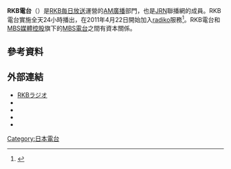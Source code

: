 '''RKB電台'''（{{lang-ja|RKBラジオ、アールケービーラジオ}}）是[[RKB毎日放送|RKB毎日放送]]運營的[[中波廣播|AM廣播]]部門，也是[[JRN|JRN]]聯播網的成員。RKB電台實施全天24小時播出，在2011年4月22日開始加入[[radiko|radiko]]服務<ref>{{Cite web|url=http://fmfukuoka.co.jp/radiko/|title=radiko.jpについて|publisher=FM FUKUOKA|date=|accessdate=2016-02-03|archive-date=2019-09-11|archive-url=https://web.archive.org/web/20190911191750/http://fmfukuoka.co.jp/radiko/}}</ref>。RKB電台和[[MBS媒體控股|MBS媒體控股]]旗下的[[MBS電台|MBS電台]]之間有資本關係。
== 參考資料 ==
{{Reflist}}
== 外部連結 ==
* [https://rkbr.jp/ RKBラジオ] {{Wayback|url=https://rkbr.jp/ |date=20220111152236 }}
* {{Twitter|rkbr_info|聴いててよかったRKBラジオ}}
* {{Facebook|rkbradio|聴いててよかった RKBラジオ}}
* {{Instagram|rkbr.info|RKBラジオ公式Instagram}}
* {{YouTube|user=rkbradio|RKBラジオ公式チャンネル}}
{{JRN}}
[[Category:日本電台|Category:日本電台]]
